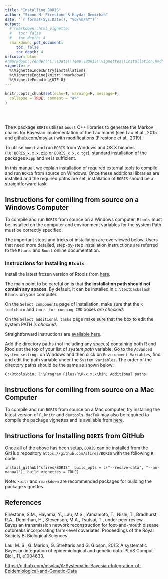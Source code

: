 ```yaml
---
title: "Installing BORIS"
author: "Simon M. Firestone & Haydar Demirhan"
date: '`r format(Sys.Date(), "%d/%m/%Y")`'
output:
  # rmarkdown::html_vignette:
  #   toc: false
  #   toc_depth: 4
  rmarkdown::pdf_document:
     toc: false
     toc_depth: 4
urlcolor: blue
#rmarkdown::render("C:\\Data\\Temp\\BORIS\\vignettes\\installation.Rmd", output_format = "all")
vignette: >
  %\VignetteIndexEntry{installation}
  %\VignetteEngine{knitr::rmarkdown}
  %\VignetteEncoding{UTF-8}
---
```


```r
knitr::opts_chunk$set(echo=T, warning=F, message=F,
  collapse = TRUE, comment = "#>"
)
```

<!-- \newpage -->
<br><br>
\vspace{12px}
\vspace{12px}

The `R` package `BORIS` utilises `boost` C++ libraries to generate the Markov chains for Bayesian implementation of the Lau model (see Lau et al., 2015 and [github.com/msylau](https://github.com/msylau/A-Systematic-Bayesian-Integration-of-Epidemiological-and-Genetic-Data)) with modifications (Firestone et al., 2019).

To utilise `boost` and run `BORIS` from Windows and OS X binaries (i.e. `BORIS_x.x.x.zip` or `BORIS_x.x.x.tgz`), standard installation of the packages `Rcpp` and `BH` is sufficient.

In this manual, we explain installation of required external tools to compile and run `BORIS` from source on Windows. Once these additional libraries are installed and the required paths are set, installation of `BORIS` should be a straightforward task.



## Instructions for comiling from source on a Windows Computer

To compile and run `BORIS` from source on a Windows computer, `Rtools` must be installed on the computer and environment variables for the system Path must be correctly specified.

The important steps and tricks of installation are overviewed below. Users that need more detailed, step-by-step installation instructions are referred to the `Rtools` and `Boost` online documentation.


### Instructions for Installing `Rtools`

Install the latest frozen version of Rtools from [here](https://cran.r-project.org/bin/windows/Rtools/).

The main point to be careful on is that **the installation path should not contain any spaces**. By default, it can be installed in `C:\textbackslash Rtools` on your computer.

On the `Select components` page of installation, make sure that the `R toolchain` and `tools for running CMD` boxes *are checked*.

On the `Select additional tasks` page make sure that the box to edit the system PATH *is checked*.

Straightforward instructions are [available here](http://jtleek.com/modules/01_DataScientistToolbox/02_10_rtools/).

Add the directory paths (not including any spaces) containing both R and Rtools at the top of your list of *system path* variable. 
Go to the `Advanced system settings` on Windows and then click on `Environment Variables`, find and edit the path variable under the `System variables`. The order of the directory paths should be the same as shown below:

`C:\Rtools\bin; C:\Program Files\R\R-x.x.x\bin; Additional paths`





## Instructions for comiling from source on a Mac Computer

To compile and run `BORIS` from source on a Mac computer, try installing the latest version of `R`, `knitr` and `devtools`. `MacTeX` may also be required to compile the package vignettes and is available from [here](http://www.tug.org/mactex/).


## Instructions for Installing `BORIS` from GitHub

Once all of the above has been setup, `BORIS` can be installed from the GitHub repository `https://github.com/sfires/BORIS` with the following `R` code:

`install_github("sfires/BORIS", build_opts = c("--resave-data", "--no-manual"), build_vignettes = TRUE)`

Note: `knitr` and `rmarkdown` are recommended packages for building the package vignettes.


## References
Firestone, S.M., Hayama, Y., Lau, M.S., Yamamoto, T., Nishi, T., Bradhurst, R.A., Demirhan, H., Stevenson, M.A., Tsutsui, T., under peer review. Bayesian transmission network reconstruction for foot-and-mouth disease outbreaks incorporating farm-level covariates. Proceedings of the Royal Society B: Biological Sciences.

Lau, M. S., G. Marion, G. Streftaris and G. Gibson, 2015: A systematic Bayesian integration of epidemiological and genetic data. PLoS Comput. Biol., 11, e1004633.

[https://github.com/msylau/A-Systematic-Bayesian-Integration-of-Epidemiological-and-Genetic-Data](https://github.com/msylau/A-Systematic-Bayesian-Integration-of-Epidemiological-and-Genetic-Data)